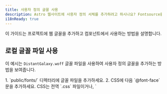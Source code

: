 ```yaml
---
title: 사용자 정의 글꼴 사용
description: Astro 웹사이트에 사용자 정의 서체를 추가하려고 하시나요? Fontsource를 통해 Google Fonts를 사용하거나 원하는 글꼴을 추가하세요.
i18nReady: true
---
```


이 가이드는 프로젝트에 웹 글꼴을 추가하고 컴포넌트에서 사용하는 방법을 설명합니다.

## 로컬 글꼴 파일 사용

이 예시는 `DistantGalaxy.woff` 글꼴 파일을 사용하여 사용자 정의 글꼴을 추가하는 방법을 보여줍니다.

<Steps>
1. `public/fonts/` 디렉터리에 글꼴 파일을 추가하세요.
2. CSS에 다음 `@font-face` 문을 추가하세요. CSS는 전역 `.css` 파일이거나, `<style is:global>` 블록이거나, 글꼴을 사용할 특정 레이아웃이나 컴포넌트의 `<style>` 블록일 수도 있습니다.

    ```css
    /* 사용자 정의 글꼴 모음을 등록하고 브라우저에 해당 글꼴 모음을 찾을 수 있는 위치를 알려주세요. */
    @font-face {
      font-family: 'DistantGalaxy';
      src: url('/fonts/DistantGalaxy.woff') format('woff');
      font-weight: normal;
      font-style: normal;
      font-display: swap;
    }
    ```

3. `@font-face` 문의 `font-family` 값을 사용하여 컴포넌트나 레이아웃의 요소에 스타일을 지정하세요. 이 예시에서 `<h1>` 제목에는 사용자 정의 글꼴이 적용되지만 `<p>` 단락에는 적용되지 않습니다.

    ```astro title="src/pages/example.astro" {9-11}
    ---
    ---

    <h1>머나먼 은하계에서...</h1>

    <p>사용자 정의 글꼴을 사용해 제목을 멋지게 꾸밀 수 있습니다!</p>

    <style>
    h1 {
      font-family: 'DistantGalaxy', sans-serif;
    }
    </style>
    ```
</Steps>

## Fontsource 사용

[Fontsource](https://fontsource.org/) 프로젝트는 Google Fonts 및 기타 오픈 소스 글꼴 사용을 단순화합니다. 사용하려는 글꼴을 설치할 수 있는 npm 모듈을 제공합니다.

<Steps>
1. [Fontsource 카탈로그](https://fontsource.org/)에서 사용하고 싶은 글꼴을 찾아보세요. 이 예시에서는 [Twinkle Star](https://fontsource.org/fonts/twinkle-star)를 사용합니다.
2. 선택한 글꼴에 대한 패키지를 설치합니다.

    <PackageManagerTabs>
      <Fragment slot="npm">
      ```shell
      npm install @fontsource/twinkle-star
      ```
      </Fragment>
      <Fragment slot="pnpm">
      ```shell
      pnpm add @fontsource/twinkle-star
      ```
      </Fragment>
      <Fragment slot="yarn">
      ```shell
      yarn add @fontsource/twinkle-star
      ```
      </Fragment>
    </PackageManagerTabs>

    :::tip
    Fontsource 웹사이트의 각 글꼴 페이지에 있는 "Quick Installation" 섹션에서 올바른 패키지 이름을 찾을 수 있습니다. 패키지 이름은 `@fontsource/` 또는 `@fontsource-variable/`로 시작하고 그 뒤에 글꼴 이름이 있습니다.
    :::

3. 글꼴을 사용하려는 컴포넌트에서 글꼴 패키지를 가져옵니다. 일반적으로 사이트 전체에서 글꼴을 사용할 수 있도록 공통 레이아웃 컴포넌트에서 이 작업을 수행할 수 있습니다.

    가져오기는 글꼴을 설정하는 데 필요한 `@font-face` 규칙을 자동으로 추가합니다.

    ```astro title="src/layouts/BaseLayout.astro"
    ---
    import '@fontsource/twinkle-star';
    ---
    ```

4. Fontsource 페이지의 `body` 예시에 나와있는 것처럼 `font-family` 값으로 글꼴의 이름을 사용하세요. 이는 Astro 프로젝트에서 CSS를 작성할 수 있는 모든 곳에서 작동합니다.

    ```css
    h1 {
      font-family: "Twinkle Star", cursive;
    }
    ```
</Steps>

웹사이트의 렌더링 시간을 최적화하기 위해 초기 페이지 표시에 필요한 글꼴을 미리 로드할 수 있습니다.
자세한 내용과 사용법은 [글꼴 사전 로드에 대한 Fontsource 가이드](https://fontsource.org/docs/getting-started/preload)를 참조하세요.

## Tailwind에 글꼴 등록

[Tailwind 통합](/ko/guides/integrations-guide/tailwind/)을 사용하는 경우 이 페이지의 이전 방법 중 하나에 약간의 수정을 거쳐 글꼴을 설치할 수 있습니다. [로컬 글꼴에 대한 `@font-face` 문](#로컬-글꼴-파일-사용)을 추가하거나 [Fontsource의 `import` 전략](#fontsource-사용)을 사용하여 글꼴을 설치할 수 있습니다.

Tailwind에 글꼴을 등록하려면 다음 단계를 따르세요.

<Steps>
1. 위 안내 중 하나를 따르되, CSS에 `font-family`를 추가하는 마지막 단계는 건너뛰세요.
2. `tailwind.config.mjs`에 서체 이름을 추가하세요.

    이 예시에서는 `Inter`를 sans-serif 글꼴 스택에 추가하고, Tailwind CSS의 기본 대체 글꼴을 사용합니다.

    ```js title="tailwind.config.mjs" ins={1,8-10}
    import defaultTheme from 'tailwindcss/defaultTheme'

    /** @type {import('tailwindcss').Config} */
    export default {
    	content: ['./src/**/*.{astro,html,js,jsx,md,mdx,svelte,ts,tsx,vue}'],
    	theme: {
    		extend: {
    			fontFamily: {
    				sans: ['Inter', ...defaultTheme.fontFamily.sans],
    			},
    		},
    	},
    	plugins: [],
    }
    ```

    이제 프로젝트의 모든 sans-serif 글자 (Tailwind의 기본값)는 선택한 글꼴을 사용하고 `font-sans` 클래스도 Inter 글꼴을 적용합니다.
</Steps>

자세한 내용은 [사용자 정의 글꼴 모음 추가에 대한 Tailwind 문서](https://tailwindcss.com/docs/font-family#using-custom-values)를 확인하세요.

## 더 많은 리소스

- [MDN의 웹 글꼴 가이드](https://developer.mozilla.org/ko/docs/Learn/CSS/Styling_text/Web_fonts)에서 웹 글꼴이 작동하는 방식을 알아보세요.
- [Font Squirrel의 웹 글꼴 생성기](https://www.fontsquirrel.com/tools/webfont-generator)를 사용하여 글꼴에 맞는 CSS를 생성하세요.
